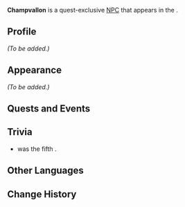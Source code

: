 {{Meta
<!-- Remove this template after adding the missing info -->
|missing_NPC_profile  = yes
<!--
|missing_NPC_idle     = no
|missing_NPC_dialogue = no
-->
}}
{{Character Infobox
|type             = Quest NPC
|image            = NPC Champvallon.png
|region           = Fontaine
|affiliation      = Fontaine Research Institute
}}
'''Champvallon''' is a quest-exclusive [[NPC]] that appears in the {{Quest|Both Brains and Brawn}}.
<!--
==Location==
{{subst:#tag:gallery|
NPC Location {{subst:#titleparts:{{subst:PAGENAME}}}}.png{{subst:!}}{{subst:#titleparts:{{subst:PAGENAME}}}}'s location
NPC Location {{subst:#titleparts:{{subst:PAGENAME}}}} Context.png{{subst:!}}Additional context
}}
-->
==Profile==
<!--Detailed story/lore information goes here.-->
''(To be added.)''

==Appearance==
<!--Keep appearance section short and concise. Limit to 2 paragraphs with 3-4 sentences each.-->
''(To be added.)''

==Quests and Events==
{{Quests and Events}}

==Trivia==

* {{W|François de Harlay de Champvallon}} was the fifth {{W|Roman Catholic Archdiocese of Paris|Archbishop of Paris}}.

==Other Languages==
{{Other Languages|default_hidden=1
|en      = Champvallon
|zhs     = 尚帕隆
|zhs_rm  = Shàngpàlóng
|zht     = 尚帕隆
|zht_rm  = Shàngpàlóng
|ja      = シャンヴァロン
|ja_rm   = Shanvaron
|ko      = 샹발롱
|es      = Champvallon
|fr      = Champvallon
|ru      = Шампольон
|th      = Champvallon
|vi      = Champvallon
|de      = Champvallon
|id      = Champvallon
|pt      = Champvallon
|tr      = Champvallon
|it      = Champvallon
}}

==Change History==
{{Change History|4.1}}